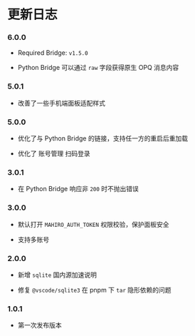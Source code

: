 # 更新日志

### 6.0.0

 - Required Bridge: `v1.5.0`

 - Python Bridge 可以通过 `raw` 字段获得原生 OPQ 消息内容

### 5.0.1

 - 改善了一些手机端面板适配样式

### 5.0.0

 - 优化了与 Python Bridge 的链接，支持任一方的重启后重加载

 - 优化了 账号管理 扫码登录

### 3.0.1

 - 在 Python Bridge 响应非 `200` 时不抛出错误

### 3.0.0

 - 默认打开 `MAHIRO_AUTH_TOKEN` 权限校验，保护面板安全

 - 支持多账号

### 2.0.0

 - 新增 `sqlite` 国内源加速说明

 - 修复 `@vscode/sqlite3` 在 pnpm 下 `tar` 隐形依赖的问题

### 1.0.1

 - 第一次发布版本


